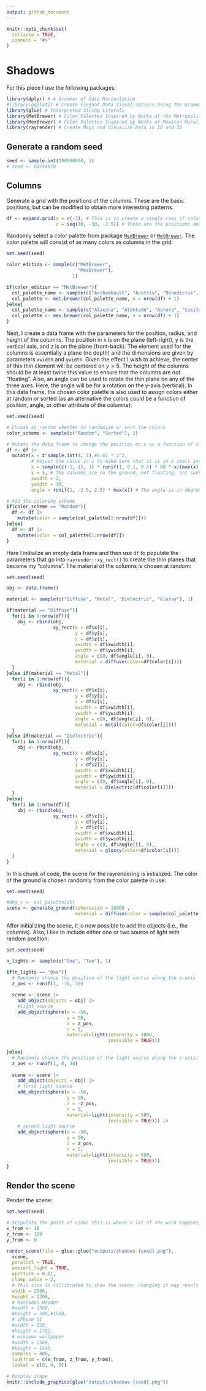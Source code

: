 ```yaml
---
output: github_document
---
```


<!-- README.md is generated from README.Rmd. Please edit that file -->

```r
knitr::opts_chunk$set(
  collapse = TRUE,
  comment = "#>"
)
```

# Shadows

<!-- badges: start -->

<!-- badges: end -->


For this piece I use the following packages:
```r
library(dplyr) # A Grammar of Data Manipulation
#library(ggplot2) # Create Elegant Data Visualisations Using the Grammar of Graphics
library(glue) # Interpreted String Literals
library(MetBrewer) # Color Palettes Inspired by Works at the Metropolitan Museum of Art 
library(MexBrewer) # Color Palettes Inspired by Works of Mexican Muralists
library(rayrender) # Create Maps and Visualize Data in 2D and 3D
```

## Generate a random seed

```r
seed <- sample.int(100000000, 1)
# seed <- 83744970
```

## Columns

Generate a grid with the positions of the columns. These are the basic positions, but can be modified to obtain more interesting patterns.
```r
df <- expand.grid(x = c(-3), # This is to create a single rows of columns; consider adding more
                  z = seq(30, -30, -2.5)) # These are the positions and spacing between columns in the z axis (front-back)
```  

Randomly select a color palette from package [`MexBrewer`](https://CRAN.R-project.org/package=MexBrewer) or [`MetBrewer`](https://CRAN.R-project.org/package=MetBrewer). The color palette will consist of as many colors as columns in the grid:
```r
set.seed(seed)

color_edition <- sample(c("MetBrewer",
                          "MexBrewer"),
                        1)

if(color_edition == "MetBrewer"){
  col_palette_name <- sample(c("Archambault", "Austria", "Benedictus", "Cassatt1", "Cassatt2", "Cross", "Degas", "Demuth", "Derain", "Egypt", "Gauguin", "Greek", "Hiroshige", "Hokusai1", "Hokusai2", "Hokusai3", "Homer1", "Homer2", "Ingres", "Isfahan1", "Isfahan2", "Java", "Johnson", "Juarez", "Kandinsky", "Klimt", "Lakota", "Manet", "Moreau", "Morgenstern", "Nattier", "Navajo", "NewKingdom", "Nizami", "OKeeffe1", "OKeeffe2", "Paquin", "Peru1", "Peru2", "Pillement", "Pissaro", "Redon", "Renoir", "Signac", "Tam", "Tara", "Thomas", "Tiepolo", "Troy", "Tsimshian", "VanGogh1", "VanGogh2", "VanGogh3", "Veronese", "Wissing"), 1)
  col_palette <- met.brewer(col_palette_name, n = nrow(df) + 1)
}else{
  col_palette_name <- sample(c("Alacena", "Atentado", "Aurora", "Casita1", "Casita2", "Casita3", "Concha", "Frida", "Huida", "Maiz", "Ofrenda", "Revolucion", "Ronda", "Taurus1", "Taurus2", "Tierra", "Vendedora"), 1)
  col_palette <- mex.brewer(col_palette_name, n = nrow(df) + 1)
}

```

Next, I create a data frame with the parameters for the position, radius, and height of the columns. The position in x is on the plane (left-right), y is the vertical axis, and z is on the plane (front-back). The element used for the columns is essentially a plane (no depth) and the dimensions are given by parameters `xwidth` and `ywidth`. Given the effect I wish to achieve, the center of this thin element will be centered on $y = 5$. The height of the columns should be at least twice this value to ensure that the columns are not "floating". Also, an angle can be used to rotate the thin plane on any of the three axes. Here, the angle will be for a rotation on the y-axis (vertical). In this data frame, the chosen color palette is also used to assign colors either at random or sorted (as an alternative the colors could be a function of position, angle, or other attribute of the columns):
```r
set.seed(seed)

# Choose at random whether to randomize or sort the colors
color_scheme <- sample(c("Random", "Sorted"), 1)

# Mutate the data frame to change the position on x as a function of z. Here I experiment with a power function.
df <- df |> 
  mutate(x = z^sample.int(4, 1),#0.01 * z^2,
         # Adjust the value in z to make sure that it is in a small interval, since the powers of z could result in very large values of x
         x = sample(c(-1, 1), 1) * runif(1, 0.1, 0.5) * 60 * x/(max(x) - min(x)),
         y = 5, # The columns are on the ground, not floating, not sunk
         xwidth = 2,
         ywidth = 30, 
         angle = runif(1, -2.5, 2.5) * max(x)) # The angle is in degrees, not radians, and is a rotation on the vertical plane

# Add the coloring scheme
if(color_scheme == "Random"){
  df <- df |>
    mutate(color = sample(col_palette[1:nrow(df)]))
}else{
  df <- df |>
    mutate(color = col_palette[1:nrow(df)])
}
```

Here I initialize an empty data frame and then use `df` to populate the parameters that go into `rayrender::xy_rect()`  to create the thin planes that become my "columns". The material of the columns is chosen at random:
```r
set.seed(seed)

obj <- data.frame()

material <- sample(c("Diffuse", "Metal", "Dielectric", "Glossy"), 1)

if(material == "Diffuse"){
  for(i in 1:nrow(df)){
    obj <- rbind(obj,
                 xy_rect(x = df$x[i],
                         y = df$y[i],
                         z = df$z[i],
                         xwidth = df$xwidth[i],
                         ywidth = df$ywidth[i],
                         angle = c(0, df$angle[i], 0),
                         material = diffuse(color=df$color[i])))
  }
}else if(material == "Metal"){
  for(i in 1:nrow(df)){
    obj <- rbind(obj,
                 xy_rect(x = df$x[i],
                         y = df$y[i],
                         z = df$z[i],
                         xwidth = df$xwidth[i],
                         ywidth = df$ywidth[i],
                         angle = c(0, df$angle[i], 0),
                         material = metal(color=df$color[i])))
  }
}else if(material == "Dielectric"){
  for(i in 1:nrow(df)){
    obj <- rbind(obj,
                 xy_rect(x = df$x[i],
                         y = df$y[i],
                         z = df$z[i],
                         xwidth = df$xwidth[i],
                         ywidth = df$ywidth[i],
                         angle = c(0, df$angle[i], 0),
                         material = dielectric(df$color[i])))
  }
}else{
  for(i in 1:nrow(df)){
    obj <- rbind(obj,
                 xy_rect(x = df$x[i],
                         y = df$y[i],
                         z = df$z[i],
                         xwidth = df$xwidth[i],
                         ywidth = df$ywidth[i],
                         angle = c(0, df$angle[i], 0),
                         material = glossy(color=df$color[i])))
  }
}
```

In this chunk of code, the scene for the rayrendering is initialized. The color of the ground is chosen randomly from the color palette in use:
```r
set.seed(seed)

#bkg_c <- col_palette[25]
scene <- generate_ground(spheresize = 10000 ,
                         material = diffuse(color = sample(col_palette, 1)))
```

After initializing the scene, it is now possible to add the objects (i.e., the columns). Also, I like to include either one or two source of light with random position:
```r
set.seed(seed)

n_lights <- sample(c("One", "Two"), 1)

if(n_lights == "One"){
  # Randomly choose the position of the light source along the z-axis
  z_pos <- runif(1, -30, 30)
  
  scene <- scene |>
    add_object(objects = obj) |>
    #light source
    add_object(sphere(x = -50,
                      y = 50,
                      z = z_pos,
                      r = 5,
                      material=light(intensity = 1000,
                                     invisible = TRUE)))
  
}else{
  # Randomly choose the position of the light source along the z-axis; the lights are positioned an equal distance away from z=0
  z_pos <- runif(1, 0, 30)
  
  scene <- scene |> 
    add_object(objects = obj) |>
    # first light source
    add_object(sphere(x = -50,
                      y = 50,
                      z = -z_pos,
                      r = 5,
                      material=light(intensity = 500,
                                     invisible = TRUE))) |>
    # second light source
    add_object(sphere(x = -50,
                      y = 50,
                      z = z_pos,
                      r = 5,
                      material=light(intensity = 500,
                                     invisible = TRUE)))
}
```

## Render the scene

Render the scene: 
```r
set.seed(seed)

# Stipulate the point of view; this is where a lot of the work happens, finding parameters that produce pleasing perpsectives
x_from <- 10 
z_from <- 100 
y_from <- 0

render_scene(file = glue::glue("outputs/shadows-{seed}.png"),
  scene, 
  parallel = TRUE,
  ambient_light = TRUE,
  aperture = 0.01,
  clamp_value = 2,
  # This size is callibrated to show the scene; changing it may result in tchanges in the composition
  width = 2000, 
  height = 1200,
  # Mastodon Header
  #width = 1500, 
  #height = 500,#1500,
  # iPhone 11
  #width = 828, 
  #height = 1792, 
  # windows wallpaper
  #width = 2560, 
  #height = 1440, 
  samples = 400, 
  lookfrom = c(x_from, z_from, y_from),
  lookat = c(8, 0, 0))
```

```r
# Display image
knitr::include_graphics(glue("outputs/shadows-{seed}.png"))
```


